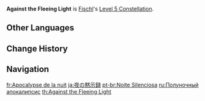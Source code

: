 {{Constellation Infobox
|image       = Constellation Against the Fleeing Light.png
|description = Increases the Level of [[Midnight Phantasmagoria]] by 3.<br />Maximum upgrade level is 15.
|level       = 5
|character   = Fischl
|utility1    = Talent Level Increase
|utility2    = Elemental Burst Level Increase
}}
'''Against the Fleeing Light''' is [[Fischl]]'s [[Level 5 Constellation]].

==Other Languages==
{{Other Languages
|en      = Against the Fleeing Light
|zhs     = 至夜默示录
|zhs_rm  = Zhìyè Mòshìlù
|zht     = 至夜默示錄
|zht_rm  = Zhìyè Mòshìlù
|zh_tl   = 
|ja      = 夜の黙示録
|ja_rm   = Yoru no Mukushiroku
|ja_tl   = The Night Apocalypse
|ja_note = Referring to the Biblical Apocalypse.
|ko      = 암야 묵시록
|ko_rm   = Am'ya Muksirok
|ko_tl   = The Dark Night Apocalypse
|es      = Noche silenciosa
|es_tl   = Silent Night
|fr      = Apocalypse de la nuit
|fr_tl   = Apocalypse of the Night
|ru      = Полуночный апокалипсис
|ru_tl   = Midnight Apocalypse
|th      = Against the Fleeing Light
|vi      = Ghi Chú Khải Huyền
|vi_tl   = Apocolypse Notes
|de      = Offenbarung der Nacht
|de_tl   = Revelation of the Night
|id      = Against the Fleeing Light
|pt      = Noite Silenciosa
|pt_tl   = Silent Night
|ko_note = Referring to the Biblical Apocalypse.
|tr      = Kıyamet Gecesi
|tr_tl   = 
|it      = Favore delle tenebre
|it_tl   = Favor of the Darkness
}}

==Change History==
{{Change History|1.0}}

==Navigation==
{{Talent Navbox|Fischl}}

[[fr:Apocalypse de la nuit]]
[[ja:夜の黙示録]]
[[pt-br:Noite Silenciosa]]
[[ru:Полуночный апокалипсис]]
[[th:Against the Fleeing Light]]